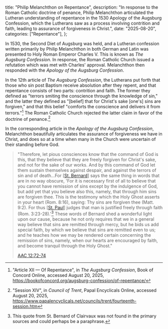   title: "Philip Melanchthon on Repentance",
  description: "In response to the Roman Catholic doctrine of penance, Philip Melanchthon articulated the Lutheran understanding of repentance in the 1530 Apology of the Augsburg Confession, which the Lutherans saw as a process involving contrition and faith, leading to assurance of forgiveness in Christ.",
  date: "2025-08-20",
  categories: ["Repentance"],
};

In 1530, the Second Diet of Augsburg was held, and a Lutheran confession written primarily by Philip Melanchthon in both German and Latin was presented to Holy Roman Emperor Charles V. This is known as *The Augsburg Confession*. In response, the Roman Catholic Church issued a refutation which was met with Charles' approval. Melanchthon then responded with the *Apology of the Augsburg Confession*.

In the 12th article of *The Augsburg Confession*, the Lutherans put forth that those who sin post Baptism receive absolution after they repent, and that repentance consists of two parts: contrition and faith. The former they defined as "terrors smiting the conscience through the knowledge of sin," and the latter they defined as "[belief] that for Christ's sake [one's] sins are forgiven," and that this belief "comforts the conscience and delivers it from terrors."[^1] The Roman Catholic Church rejected the latter claim in favor of the doctrine of penance.[^2]

In the corresponding article in the *Apology of the Augsburg Confession*, Melanchthon beautifully articulates the assurance of forgiveness we have in Christ, and does so at a time when many in the Church were uncertain of their standing before God.

> "Therefore, let pious consciences know that the command of God is this, that they believe that they are freely forgiven for Christ's sake, and not for the sake of our works. And by this command of God let them sustain themselves against despair, and against the terrors of sin and of death…For [[St. Bernard](/people/saints/medieval/bernard-of-clairvaux)] says the same thing in words that are in no way obscure, 'For it is necessary first of all to believe that you cannot have remission of sins except by the indulgence of God, but add yet that you believe also this, namely, that through him sins are forgiven thee. This is the testimony which the Holy Ghost asserts in your heart (Rom. 8:16), saying: Thy sins are forgiven thee (Matt. 9:2). For thus [[St. Paul](/people/saints/apostles/paul)] judges that man is justified freely through faith (Rom. 3:23-28).'[^3] These words of Bernard shed a wonderful light upon our cause, because he not only requires that we in a general way believe that sins are remitted through mercy, but he bids us add special faith, by which we believe that sins are remitted even to us; and he teaches how we may be rendered certain concerning the remission of sins, namely, when our hearts are encouraged by faith, and become tranquil through the Holy Ghost."
>
> [AAC 12:72-74](https://bookofconcord.org/defense/of-repentance/)

[^1]: "Article XII — Of Repentance", in *The Augsburg Confession*, Book of Concord Online, accessed August 20, 2025, https://bookofconcord.org/augsburg-confession/of-repentance/
[^2]: "Session XIV", in *Council of Trent*, Papal Encyclicals Online, accessed August 20, 2025, https://www.papalencyclicals.net/councils/trent/fourteenth-session.htm
[^3]: This quote from St. Bernard of Clairvaux was not found in the primary sources and could perhaps be a paraphrase.
